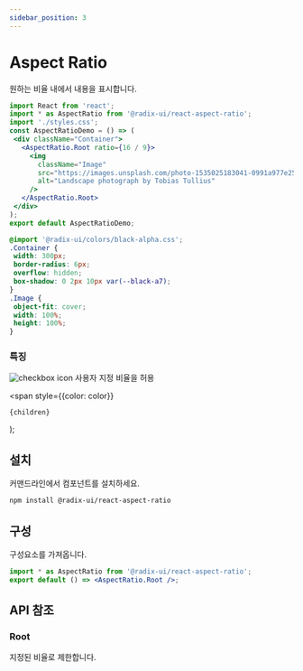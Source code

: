 ```yaml
---
sidebar_position: 3
---
```




# Aspect Ratio
원하는 비율 내에서 내용을 표시합니다.

<Tabs>
<TabItem value="js" label="index.js">

```jsx
import React from 'react';
import * as AspectRatio from '@radix-ui/react-aspect-ratio';
import './styles.css';
const AspectRatioDemo = () => (
 <div className="Container">
   <AspectRatio.Root ratio={16 / 9}>
     <img
       className="Image"
       src="https://images.unsplash.com/photo-1535025183041-0991a977e25b?w=300&dpr=2&q=80"
       alt="Landscape photograph by Tobias Tullius"
     />
   </AspectRatio.Root>
 </div>
);
export default AspectRatioDemo;
```
</TabItem>
<TabItem value="css" label="styles.css">

```css
@import '@radix-ui/colors/black-alpha.css';
.Container {
 width: 300px;
 border-radius: 6px;
 overflow: hidden;
 box-shadow: 0 2px 10px var(--black-a7);
}
.Image {
 object-fit: cover;
 width: 100%;
 height: 100%;
}
```
</TabItem>
</Tabs>


### 특징

![checkbox icon](../../static/img/checkboxicon.png) 사용자 지정 비율을 허용

  <span
    style={{color: color}}
  >
    {children}
  </span>
);

## <Highlight color='#1C5AEC'>설치</Highlight>
커맨드라인에서 컴포넌트를 설치하세요.
```bash
npm install @radix-ui/react-aspect-ratio
```

## <Highlight color='#1C5AEC'>구성</Highlight>
구성요소를 가져옵니다.
```jsx
import * as AspectRatio from '@radix-ui/react-aspect-ratio';
export default () => <AspectRatio.Root />;
```


## <Highlight color='#1C5AEC'>API 참조</Highlight>
### <Highlight color='#1C5AEC'>Root</Highlight>
지정된 비율로 제한합니다.
```jsx

```